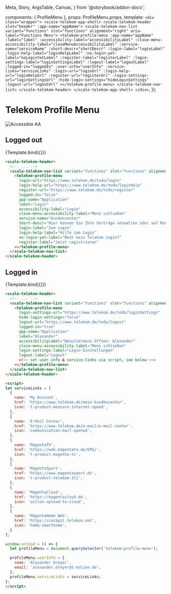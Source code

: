   Meta,
  Story,
  ArgsTable,
  Canvas,
} from '@storybook/addon-docs';

<Meta title="Components/Telekom Profile Menu" component={ProfileMenu} />

  components: { ProfileMenu },
  props: ProfileMenu.props,
  template: `
    <div class="wrapper">
      <scale-telekom-app-shell>
        <scale-telekom-header slot="header" :app-name="appName">
              <scale-telekom-nav-list variant="functions" slot="functions" alignment="right" aria-label="Functions Menu">
                <telekom-profile-menu
                  :app-name="appName"
                  :label="label"
                  :accessibility-label="accessibilityLabel"
                  :close-menu-accessibility-label="closeMenuAccessibilityLabel"
                  :service-name="serviceName"
                  :short-descr="shortDescr"
                  :login-label="loginLabel"
                  :login-help-label="loginHelpLabel"
                  :no-login-yet-label="noLoginYetLabel"
                  :register-label="registerLabel"
                  :login-settings-label="loginSettingsLabel"
                  :logout-label="logoutLabel"
                  :logged-in="loggedIn"
                  :user-info="userInfo"
                  :service-links="serviceLinks"
                  :login-url="loginUrl"
                  :login-help-url="loginHelpUrl"
                  :register-url="registerUrl"
                  :login-settings-url="loginSettingsUrl"
                  :hide-login-settings="hideLoginSettings"
                  :logout-url="logoutUrl"
                ></telekom-profile-menu>
              </scale-telekom-nav-list>
            </scale-telekom-header>
      </scale-telekom-app-shell>
    </div>
  `,
});

<div
  style={{
    display: 'inline-flex',
    alignItems: 'center',
    justifyContent: 'space-between',
    width: '100%',
  }}
>
  <h1>Telekom Profile Menu</h1>
  <img src="assets/aa.png" alt="Accessible AA" />
</div>

## Logged out

<Canvas withSource="none">
  <Story
    name="Logged out"
    args={{
      loginUrl: "https://www.telekom.de/todo/login",
      loginHelpUrl: "https://www.telekom.de/todo/loginHelp",
      registerUrl: "https://www.telekom.de/todo/register",
      loggedIn: false,
      appName: "Application",
      label: "Login",
      accessibilityLabel: "Login",
      closeMenuAccessibilityLabel: "Menü schließen",
      serviceName: "Kundencenter",
      shortDescr: "Hier können Sie Ihre Verträge verwalten oder auf Rechnungen, Verbrauchsanzeigen, Einstellungen und weitere Informationen zugreifen.",
      loginLabel: "Zum Login",
      loginHelpLabel: "Hilfe zum Login",
      noLoginYetLabel: "Noch kein Telekom Login?",
      registerLabel: "Jetzt registrieren",
    }}
    inline={false}
    height={500}
  >
    {Template.bind({})}
  </Story>
</Canvas>

```html
<scale-telekom-header>
  <!-- ... -->
  <scale-telekom-nav-list variant="functions" slot="functions" alignment="right" aria-label="Functions Menu">
    <telekom-profile-menu
      login-url="https://www.telekom.de/todo/login"
      login-help-url="https://www.telekom.de/todo/loginHelp"
      register-url="https://www.telekom.de/todo/register"
      logged-in="false"
      app-name="Application"
      label="Login"
      accessibility-label="Login"
      close-menu-accessibility-label="Menü schließen"
      service-name="Kundencenter"
      short-descr="Hier können Sie Ihre Verträge verwalten oder auf Rechnungen, Verbrauchsanzeigen, Einstellungen und weitere Informationen zugreifen."
      login-label="Zum Login"
      login-help-label="Hilfe zum Login"
      no-login-yet-label="Noch kein Telekom Login?"
      register-label="Jetzt registrieren"
    ></telekom-profile-menu>
  </scale-telekom-nav-list>
</scale-telekom-header>
```

## Logged in

<Canvas withSource="none">
  <Story
    name="Logged in"
    args={{
      loginSettingsUrl: "https://www.telekom.de/todo/loginSettings",
      hideLoginSettings: false,
      logoutUrl: "https://www.telekom.de/todo/logout",
      loggedIn: true,
      appName: "Application",
      label: "Alexander",
      accessibilityLabel: "Benutzermenü öffnen: Alexander",
      closeMenuAccessibilityLabel: "Menü schließen",
      loginSettingsLabel: "Login-Einstellungen",
      logoutLabel: "Logout",
      userInfo: JSON.stringify({
        name: 'Alexander Dreyer',
        email: 'alexander.dreyer@t-online.de',
      }),
      serviceLinks: JSON.stringify([
        {
          name: 'My Account',
          href: 'https://www.telekom.de/mein-kundencenter',
          icon: 't-product-measure-internet-speed',
        },
        {
          name: 'E-Mail Center',
          href: 'https://www.telekom.de/e-mail/e-mail-center',
          icon: 'communication-mail-opened',
        },
        {
          name: 'MagentaTV',
          href: 'https://web.magentatv.de/EPG/',
          icon: 't-product-magenta-tv',
        },
        {
          name: 'MagentaSport',
          href: 'https://www.magentasport.de',
          icon: 't-product-telekom-1t1',
        },
        {
          name: 'MagentaCloud',
          href: 'https://magentacloud.de',
          icon: 'action-upload-to-cloud',
        },
        {
          name: 'MagentaHome Web',
          href: 'https://cockpit.telekom.net',
          icon: 'home-smarthome',
        }
      ])
    }}
    inline={false}
    height={650}
  >
    {Template.bind({})}
  </Story>
</Canvas>

```html
<scale-telekom-header>
  <!-- ... -->
  <scale-telekom-nav-list variant="functions" slot="functions" alignment="right" aria-label="Functions Menu">
    <telekom-profile-menu
      login-settings-url="https://www.telekom.de/todo/loginSettings"
      hide-login-settings="false"
      logout-url="https://www.telekom.de/todo/logout"
      logged-in="true"
      app-name="Application"
      label="Alexander"
      accessibilityLabel="Benutzermenü öffnen: Alexander"
      close-menu-accessibility-label="Menü schließen"
      login-settings-label="Login-Einstellungen"
      logout-label="Logout"
      <!-- set user-info & service-links via script, see below -->
    ></telekom-profile-menu>
  </scale-telekom-nav-list>
</scale-telekom-header>

<script>
let serviceLinks = [
  {
    name: 'My Account',
    href: 'https://www.telekom.de/mein-kundencenter',
    icon: 't-product-measure-internet-speed',
  },
  {
    name: 'E-Mail Center',
    href: 'https://www.telekom.de/e-mail/e-mail-center',
    icon: 'communication-mail-opened',
  },
  {
    name: 'MagentaTV',
    href: 'https://web.magentatv.de/EPG/',
    icon: 't-product-magenta-tv',
  },
  {
    name: 'MagentaSport',
    href: 'https://www.magentasport.de',
    icon: 't-product-telekom-1t1',
  },
  {
    name: 'MagentaCloud',
    href: 'https://magentacloud.de',
    icon: 'action-upload-to-cloud',
  },
  {
    name: 'MagentaHome Web',
    href: 'https://cockpit.telekom.net',
    icon: 'home-smarthome',
  }
];

window.onload = () => {
  let profileMenu = document.querySelector('telekom-profile-menu');

  profileMenu.userInfo = {
    name: 'Alexander Dreyer',
    email: 'alexander.dreyer@t-online.de',
  };
  profileMenu.serviceLinks = serviceLinks;
};
</script>
```
